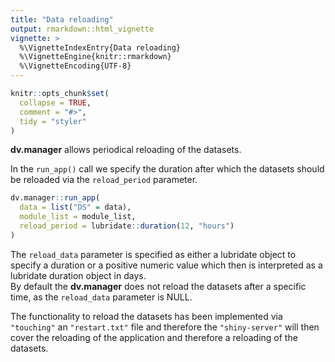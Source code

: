 ```yaml
---
title: "Data reloading"
output: rmarkdown::html_vignette
vignette: >
  %\VignetteIndexEntry{Data reloading}
  %\VignetteEngine{knitr::rmarkdown}
  %\VignetteEncoding{UTF-8}
---
```


```r
knitr::opts_chunk$set(
  collapse = TRUE,
  comment = "#>",
  tidy = "styler"
)
```

**dv.manager** allows periodical reloading of the datasets.

In the `run_app()` call we specify the duration after which the datasets should be reloaded via the `reload_period` parameter.

```r
dv.manager::run_app(
  data = list("DS" = data),
  module_list = module_list,
  reload_period = lubridate::duration(12, "hours")
)
```

The `reload_data` parameter is specified as either a lubridate object to specify a duration or a positive numeric value which then is interpreted as a lubridate duration object in days.  
By default the **dv.manager** does not reload the datasets after a specific time, as the `reload_data` parameter is NULL.

The functionality to reload the datasets has been implemented via `"touching"` an `"restart.txt"` file and therefore the `"shiny-server"` will then cover the reloading of the application and therefore a reloading of the datasets.

